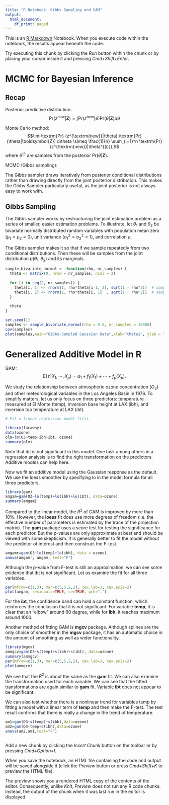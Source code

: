 ```yaml
---
title: "R Notebook: Gibbs Sampling and GAM"
output:
  html_document:
    df_print: paged
---
```


This is an [R Markdown](http://rmarkdown.rstudio.com) Notebook. When you execute code within the notebook, the results appear beneath the code. 

Try executing this chunk by clicking the *Run* button within the chunk or by placing your cursor inside it and pressing *Cmd+Shift+Enter*. 

# MCMC for Bayesian Inference
## Recap
Posterior predictive distribution:
$$\textrm{Pr} (z^{\textrm{new}}|\boldsymbol{Z})=\int \textrm{Pr} (z^{\textrm{new}}|\theta) \textrm{Pr} (\theta|\boldsymbol{Z}) d\theta$$

Monte Carlo method:
$$\int \textrm{Pr} (z^{\textrm{new}}|\theta) \textrm{Pr} (\theta|\boldsymbol{Z}) d\theta	\simeq \frac{1}{n} \sum_{i=1}^n \textrm{Pr} (z^{\textrm{new}}|\theta^{(i)}),$$
where $\theta^{(i)}$ are samples from the posterior $\textrm{Pr} (\theta|\boldsymbol{Z})$.

MCMC (Gibbs sampling):

The Gibbs sampler draws iteratively from posterior conditional distributions rather than drawing directly from the joint posterior distribution. This makes the Gibbs Sampler particularly useful, as the joint posterior is not always easy to work with.

## Gibbs Sampling
The Gibbs sampler works by restructuring the joint estimation problem as a series of smaller, easier estimation problems. To illustrate, let $\theta_1$ and $\theta_2$ be bivariate normally distributed random variables with population mean zero ($\mu_1 = \mu_2 = 0$), unit variance ($\sigma_1^2 = \sigma_2^2 = 1$), and correlation $\rho$.

The Gibbs sampler makes it so that if we sample repeatedly from two conditional distributions. Then these will be samples from the joint distribution $p(\theta_1, \theta_2)$ and its marginals.

```r

sample_bivariate_normal <- function(rho, nr_samples) {
  theta <- matrix(0, nrow = nr_samples, ncol = 2)
  
  for (i in seq(2, nr_samples)) {
    theta[i, 1] <- rnorm(1, rho*theta[i-1, 2], sqrt(1 - rho^2))  # sample from p(theta1 | theta2)
    theta[i, 2] <- rnorm(1, rho*theta[i, 1]  , sqrt(1 - rho^2))  # sample from p(theta2 | theta1)
  }
  
  theta
}

set.seed(1)
samples <- sample_bivariate_normal(rho = 0.5, nr_samples = 10000)
cov(samples)
plot(samples,main="Gibbs-Sampled Gaussian Data",xlab="theta1", ylab = "theta2")
```

# Generalized Additive Model in R
GAM:
$$\textrm{E}(Y|X_1,\cdots,X_p)=\alpha_1+f_1(X_1)+\cdots+f_p(X_p).$$

We study the relationship between atmospheric ozone concentration ($O_3$) and other meteorological variables in the Los Angeles Basin in 1976. To simplify matters, let us only focus on three predictors: temperature measured at El Monte (temp), inversion base height at LAX (ibh), and inversion top temperature at LAX (ibt). 
```r

# Fit a linear regression model first. 

library(faraway)
data(ozone)
olm=lm(O3~temp+ibh+ibt, ozone)
summary(olm)
```
Note that ibt is not significant in this model. One task among others in a regression analysis is to find the right transformation on the predictors. Additive models can help here. 

Now we fit an additive model using the Gaussian response as the default. We use the loess smoother by specifying lo in the model formula for all three predictors. 

```r
library(gam)
amgam=gam(O3~lo(temp)+lo(ibh)+lo(ibt), data=ozone)
summary(amgam)
```

Compared to the linear model, the $R^2$ of GAM is improved by more than 10%. However, the **loess** fit does use more degrees of freedom (i.e. the effective number of parameters is estimated by the trace of the projection matrix). The **gam** package uses a score test for testing the significance for each predictor. But the p-values are only approximate at best and should be viewed with some skepticism. It is generally better to fit the model without the predictor of interest and then construct the F-test. 

```r
amgamr=gam(O3~lo(temp)+lo(ibh), data = ozone)
anova(amgamr, amgam, test="F")
```

Although the p-value from F-test is still an approximation, we can see some evidence that ibt is not significant. Let us examine the fit for all three variables. 

```r
par(mfrow=c(1,3), mar=c(5,5,2,2), cex.lab=3, cex.axis=2)
plot(amgam, residuals=TRUE, se=TRUE, pch=".")
```

For the **ibt**, the confidence band can hold a constant function, which reinforces the conclusion that it is not significant. For variable **temp**, it is clear that an "elbow" around 60 degree, while for **ibh**, it reaches maximum around 1000. 

Another method of fitting GAM is **mgcv** package. Although splines are the only choice of smoother in the **mgcv** package, it has an automatic choice in the amount of smoothing as well as wider functionality. 

```r
library(mgcv)
ammgcv=gam(O3~s(temp)+s(ibh)+s(ibt), data=ozone)
summary(ammgcv)
par(mfrow=c(1,3), mar=c(5,5,2,2), cex.lab=3, cex.axis=2)
plot(ammgcv)
```

We see that the $R^2$ is about the same as the **gam** fit. We can also examine the transformation used for each variable. We can see that the fitted transformations are again similar to **gam** fit. Variable **ibt** does not appear to be significant.

We can also test whether there is a nonlinear trend for variables temp by fitting a model with a linear term of **temp** and then make the F-test. The test result confirms that there is really a change in the trend of temperature. 

```r
am1=gam(O3~s(temp)+s(ibh),data=ozone)
am2=gam(O3~temp+s(ibh),data=ozone)
anova(am2,am1,test="F")



```

Add a new chunk by clicking the *Insert Chunk* button on the toolbar or by pressing *Cmd+Option+I*.

When you save the notebook, an HTML file containing the code and output will be saved alongside it (click the *Preview* button or press *Cmd+Shift+K* to preview the HTML file). 

The preview shows you a rendered HTML copy of the contents of the editor. Consequently, unlike *Knit*, *Preview* does not run any R code chunks. Instead, the output of the chunk when it was last run in the editor is displayed.

